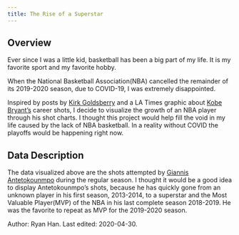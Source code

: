 ```yaml
---
title: The Rise of a Superstar
---
```


## Overview
Ever since I was a little kid, basketball has been a big part of my life. It is my favorite sport and my favorite hobby.

When the National Basketball Association(NBA) cancelled the remainder of its 2019-2020 season, due to COVID-19, I was extremely disappointed.

Inspired by posts by [Kirk Goldsberry](https://fivethirtyeight.com/features/how-mapping-shots-in-the-nba-changed-it-forever/) and a LA Times graphic about [Kobe Bryant's](https://graphics.latimes.com/kobe-every-shot-ever/) career shots, I decide to visualize the growth of an NBA player through his shot charts. I thought this project would help fill the void in my life caused by the lack of NBA basketball. In a reality without COVID the playoffs would be happening right now.

## Data Description
The data visualized above are the shots attempted by [Giannis Antetokounmpo](https://en.wikipedia.org/wiki/Giannis_Antetokounmpo) during the regular season.
I thought it would be a good idea to display Antetokounmpo's shots, because he has quickly gone from an unknown player in his first season, 2013-2014, to a superstar and the Most Valuable Player(MVP) of the NBA in his last complete season 2018-2019. He was the favorite to repeat as MVP for the 2019-2020 season.


<div class="credit-line">
Author: Ryan Han.
Last edited: 2020-04-30.
</div>
